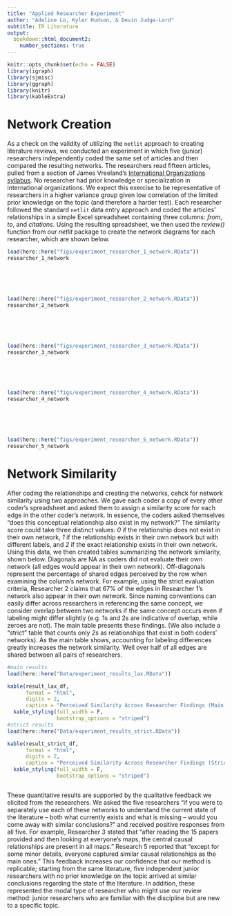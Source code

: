 ```yaml
---
title: "Applied Researcher Experiment"
author: "Adeline Lo, Kyler Hudson, & Devin Judge-Lord"
subtitle: IR Literature
output:
  bookdown::html_document2:
    number_sections: true
---
```


```r
knitr::opts_chunk$set(echo = FALSE)
library(igraph)
library(sjmisc)
library(ggraph)
library(knitr)
library(kableExtra)
```

# Network Creation

As a check on the validity of utilizing the `netlit` approach to creating literature reviews, we conducted an experiment in which five (junior) researchers independently coded the same set of articles and then compared the resulting networks. The researchers read fifteen articles, pulled from a section of James Vreeland's [International Organizations syllabus](http://jrv.mycpanel.princeton.edu/POL550.html#week12). No researcher had prior knowledge or specialization in international organizations. We expect this exercise to be representative of researchers in a higher variance group given low correlation of the limited prior knowledge on the topic (and therefore a harder test). Each researcher followed the standard `netlit` data entry approach and coded the articles' relationships in a simple Excel spreadsheet containing three columns: *from*, *to*, and *citations*. Using the resulting spreadsheet, we then used the *review()* function from our *netlit* package to create the network diagrams for each researcher, which are shown below.

```r
load(here::here("figs/experiment_researcher_1_network.RData"))
researcher_1_network
```

\
\
\

```r
load(here::here("figs/experiment_researcher_2_network.RData"))
researcher_2_network
```

\
\
\

```r
load(here::here("figs/experiment_researcher_3_network.RData"))
researcher_3_network
```

\
\
\

```r
load(here::here("figs/experiment_researcher_4_network.RData"))
researcher_4_network
```

\
\
\

```r
load(here::here("figs/experiment_researcher_5_network.RData"))
researcher_5_network
```

# Network Similarity

After coding the relationships and creating the networks, cehck for network similarity using two approaches. We gave each coder a copy of every other coder's spreadsheet and asked them to assign a similarity score for each edge in the other coder's network. In essence, the coders asked themselves "does this conceptual relationship also exist in my network?" The similarity score could take three distinct values: *0* if the relationship does not exist in their own network, *1* if the relationship exists in their own network but with different labels, and *2* if the exact relationship exists in their own network. Using this data, we then created tables summarizing the network similarity, shown below.  Diagonals are NA as coders did not evaluate their own network (all edges would appear in their own network). Off-diagonals represent the percentage of shared edges perceived by the row when examining the column's network. For example, using the strict evaluation criteria, Researcher 2 claims that 67% of the edges in Researcher 1's network also appear in their own network. Since naming conventions can easily differ across researchers in referencing the same concept, we consider overlap between two networks if the same concept occurs even if labeling might differ slightly (e.g. 1s and 2s are indicative of overlap, while zeroes are not). The main table presents these findings. (We also include a "strict" table that counts only *2*s as relationships that exist in both coders' networks). As the main table shows, accounting for labeling differences greatly increases the network similarity. Well over half of all edges are shared between all pairs of researchers. 

```r
#main results
load(here::here("Data/experiment_results_lax.RData"))

kable(result_lax_df, 
      format = "html", 
      digits = 2,
      caption = "Perceived Similarity Across Researcher Findings (Main)") %>% 
  kable_styling(full_width = F,
                bootstrap_options = "striped")
#strict results
load(here::here("Data/experiment_results_strict.RData"))

kable(result_strict_df, 
      format = "html", 
      digits = 2,
      caption = "Perceived Similarity Across Researcher Findings (Strict)") %>% 
  kable_styling(full_width = F,
                bootstrap_options = "striped")



```

These quantitative results are supported by the qualitative feedback we elicited from the researchers. We asked the five researchers "if you were to separately use each of these networks to understand the current state of the literature – both what currently exists and what is missing – would you come away with similar conclusions?" and received positive responses from all five. For example, Researcher 3 stated that "after reading the 15 papers provided and then looking at everyone’s maps, the central causal relationships are present in all maps." Research 5 reported that "except for some minor details, everyone captured similar causal relationships as the main ones." This feedback increases our confidence that our method is replicable; starting from the same literature, five independent junior researchers with no prior knowledge on the topic arrived at similar conclusions regarding the state of the literature. In addition, these represented the modal type of researcher who might use our review method: junior researchers who are familiar with the discipline but are new to a specific topic.



